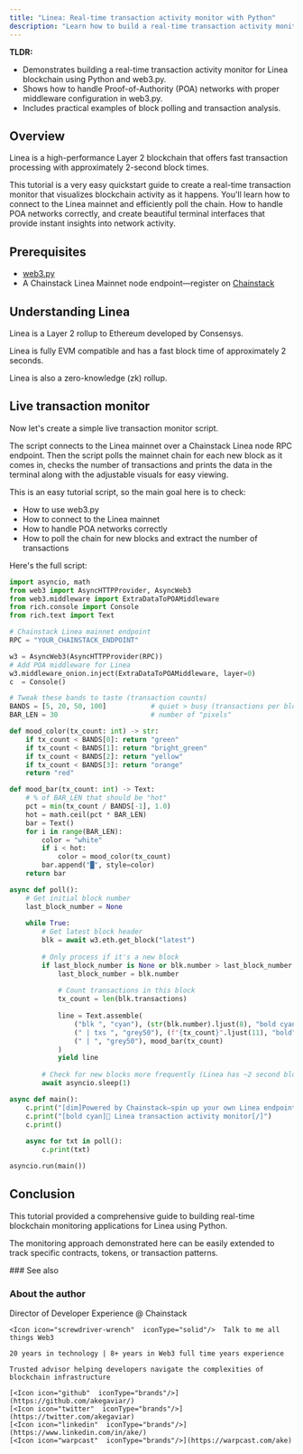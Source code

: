 ```yaml
---
title: "Linea: Real-time transaction activity monitor with Python"
description: "Learn how to build a real-time transaction activity monitor for Linea blockchain using Python and web3.py through Chainstack RPC endpoints."
---
```


**TLDR:**

* Demonstrates building a real-time transaction activity monitor for Linea blockchain using Python and web3.py.
* Shows how to handle Proof-of-Authority (POA) networks with proper middleware configuration in web3.py.
* Includes practical examples of block polling and transaction analysis.

## Overview

Linea is a high-performance Layer 2 blockchain that offers fast transaction processing with approximately 2-second block times.

This tutorial is a very easy quickstart guide to create a real-time transaction monitor that visualizes blockchain activity as it happens. You'll learn how to connect to the Linea mainnet and efficiently poll the chain. How to handle POA networks correctly, and create beautiful terminal interfaces that provide instant insights into network activity.

## Prerequisites

- [web3.py](https://web3py.readthedocs.io/)
- A Chainstack Linea Mainnet node endpoint—register on [Chainstack](https://console.chainstack.com/)

## Understanding Linea

Linea is a Layer 2 rollup to Ethereum developed by Consensys.

Linea is fully EVM compatible and has a fast block time of approximately 2 seconds.

Linea is also a zero-knowledge (zk) rollup.

## Live transaction monitor

Now let's create a simple live transaction monitor script.

The script connects to the Linea mainnet over a Chainstack Linea node RPC endpoint. Then the script polls the mainnet chain for each new block as it comes in, checks the number of transactions and prints the data in the terminal along with the adjustable visuals for easy viewing.

This is an easy tutorial script, so the main goal here is to check:

* How to use web3.py
* How to connect to the Linea mainnet
* How to handle POA networks correctly
* How to poll the chain for new blocks and extract the number of transactions

Here's the full script:

```python
import asyncio, math
from web3 import AsyncHTTPProvider, AsyncWeb3
from web3.middleware import ExtraDataToPOAMiddleware
from rich.console import Console
from rich.text import Text

# Chainstack Linea mainnet endpoint
RPC = "YOUR_CHAINSTACK_ENDPOINT"

w3 = AsyncWeb3(AsyncHTTPProvider(RPC))
# Add POA middleware for Linea
w3.middleware_onion.inject(ExtraDataToPOAMiddleware, layer=0)
c  = Console()

# Tweak these bands to taste (transaction counts)
BANDS = [5, 20, 50, 100]           # quiet > busy (transactions per block)
BAR_LEN = 30                       # number of "pixels"

def mood_color(tx_count: int) -> str:
    if tx_count < BANDS[0]: return "green"
    if tx_count < BANDS[1]: return "bright_green"
    if tx_count < BANDS[2]: return "yellow"
    if tx_count < BANDS[3]: return "orange"
    return "red"

def mood_bar(tx_count: int) -> Text:
    # % of BAR_LEN that should be "hot"
    pct = min(tx_count / BANDS[-1], 1.0)
    hot = math.ceil(pct * BAR_LEN)
    bar = Text()
    for i in range(BAR_LEN):
        color = "white"
        if i < hot:
            color = mood_color(tx_count)
        bar.append("█", style=color)
    return bar

async def poll():
    # Get initial block number
    last_block_number = None
    
    while True:
        # Get latest block header
        blk = await w3.eth.get_block("latest")
        
        # Only process if it's a new block
        if last_block_number is None or blk.number > last_block_number:
            last_block_number = blk.number
            
            # Count transactions in this block
            tx_count = len(blk.transactions)
                
            line = Text.assemble(
                ("blk ", "cyan"), (str(blk.number).ljust(8), "bold cyan"),
                (" | txs ", "grey50"), (f"{tx_count}".ljust(11), "bold"),
                (" | ", "grey50"), mood_bar(tx_count)
            )
            yield line
        
        # Check for new blocks more frequently (Linea has ~2 second block times)
        await asyncio.sleep(1)

async def main():
    c.print("[dim]Powered by Chainstack—spin up your own Linea endpoint in 30s[/]")
    c.print("[bold cyan]🎯 Linea transaction activity monitor[/]")
    c.print()
    
    async for txt in poll():
        c.print(txt)

asyncio.run(main()) 
```

## Conclusion

This tutorial provided a comprehensive guide to building real-time blockchain monitoring applications for Linea using Python.

The monitoring approach demonstrated here can be easily extended to track specific contracts, tokens, or transaction patterns.

<Info>
  ### See also

  <CardGroup>
    <Card title="Linea documentation" href="https://docs.linea.build/" icon="angle-right" horizontal />
    <Card title="web3.py documentation" href="https://web3py.readthedocs.io/" icon="angle-right" horizontal />
  </CardGroup>
</Info>

### About the author

<CardGroup>
  <Card title="Ake" img="/images/docs/profile_images/1719912994363326464/8_Bi4fdM_400x400.jpg">
    <Icon icon="code"  iconType="solid"/>Director of Developer Experience @ Chainstack

    <Icon icon="screwdriver-wrench"  iconType="solid"/>  Talk to me all things Web3

    20 years in technology | 8+ years in Web3 full time years experience

    Trusted advisor helping developers navigate the complexities of blockchain infrastructure

    [<Icon icon="github"  iconType="brands"/>](https://github.com/akegaviar/)
    [<Icon icon="twitter"  iconType="brands"/>](https://twitter.com/akegaviar)
    [<Icon icon="linkedin"  iconType="brands"/>](https://www.linkedin.com/in/ake/)
    [<Icon icon="warpcast"  iconType="brands"/>](https://warpcast.com/ake)
  </Card>
</CardGroup> 